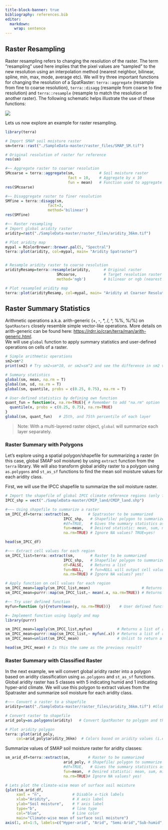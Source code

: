 ```yaml
---
title-block-banner: true
bibliography: references.bib
editor: 
  markdown: 
    wrap: sentence
---
```


## Raster Resampling

Raster resampling refers to changing the resolution of the raster.
The term "resampling" used here implies that the pixel values are "sampled" to the new resolution using an interpolation method (nearest neighbor, bilinear, spline, min, max, mode, average etc).
We will try three important functions for changing the resolution of a SpatRaster: `terra::aggregate` (resample from fine to coarse resolution), `terra::disagg` (resample from coarse to fine resolution) and `terra::resample` (resample to match the resolution of another raster).
The following schematic helps illustrate the use of these functions:

![](images/resampling.png)

Lets us now explore an example for raster resampling.

```r
library(terra)

# Import SMAP soil moisture raster
sm=terra::rast("./SampleData-master/raster_files/SMAP_SM.tif") 

# Original resolution of raster for reference
res(sm)

#~~ Aggregate raster to coarser resolution
SMcoarse = terra::aggregate(sm,           # Soil moisture raster
                            fact = 10,    # Aggregate by x 10
                            fun = mean)   # Function used to aggregate values
res(SMcoarse)

#~~ Disaggregate raster to finer resolution
SMfine = terra::disagg(sm, 
                   fact=3, 
                   method='bilinear')
res(SMfine)

#~~ Raster resampling
# Import global aridity raster
aridity=rast("./SampleData-master/raster_files/aridity_36km.tif") 

# Plot aridity map
mypal = RColorBrewer::brewer.pal(5, "Spectral") 
terra::plot(aridity, col=mypal, main= "Aridity Spatraster")


# Resample aridity raster to coarse resolution  
aridityResamp=terra::resample(aridity,      # Original raster
                       SMcoarse,            # Target resolution raster
                       method='ngb')        # bilinear or ngb (nearest neighbor) 

# Plot resampled aridity map
terra::plot(aridityResamp, col=mypal, main= "Aridity at Coarser Resolution")

```

## Raster Summary Statistics

Arithmetic operations a.k.a. arith-generic (+, -, \*, /, \^, %%, %/%) on `SpatRasters` closely resemble simple vector-like operations.
More details on arith-generic can be found here: <https://rdrr.io/cran/terra/man/arith-generic.html>.
<br> We will use `global` function to apply summary statistics and user-defined operations on cells of a raster.

```r
# Simple arithmetic operations
sm2=sm*2
print(sm2) # Try sm2=sm*10, or sm2=sm^2 and see the difference in sm2 values

# Summary statistics
global(sm, mean, na.rm = T)
global(sm, sd, na.rm = T)
global(sm, quantile, probs = c(0.25, 0.75), na.rm = T)

# User-defined statistics by defining own function
quant_fun = function(x, na.rm=TRUE){ # Remember to add "na.rm" option
  quantile(x, probs = c(0.25, 0.75), na.rm=TRUE)
} 
global(sm, quant_fun)   # 25th, and 75th percentile of each layer

```

> Note: With a multi-layered raster object, `global` will summarize each layer separately.

### Raster Summary with Polygons

Let's explore using a spatial polygon/shapefile for summarizing a raster (in this case, global SMAP soil moisture) by using `extract` function from the `terra` library.
We will also transform global aridity raster to a polygon using `as.polygons` and `st_as_sf` functions to find the mean soil moisture values for each aridity class.

First, we will use the IPCC shapefile to summarize the soil moisture raster.

```r

# Import the shapefile of global IPCC climate reference regions (only for land) 
IPCC_shp = vect("./SampleData-master/CMIP_land/CMIP_land.shp")

#~~~ Using shapefile to summarize a raster
sm_IPCC_df=terra::extract(sm,        # Spatraster to be summarized
                          IPCC_shp,   # Shapefile/ polygon to summarize the raster
                          #df=TRUE,   # Gives the summary statistics as a dataframe
                          fun=mean,   # Desired statistic: mean, sum, min and max 
                          na.rm=TRUE) # Ignore NA values? TRUE=yes! 

head(sm_IPCC_df)

#~~~ Extract cell values for each region 
sm_IPCC_list=terra::extract(sm,       # Raster to be summarized
                          IPCC_shp,   # Shapefile/ polygon to summarize the raster
                          df=FALSE,   # Returns a list
                          fun=NULL,   # fun=NULL will output cell values within each region
                          na.rm=TRUE) # Ignore NA values? yes! 

# Apply function on cell values for each region
sm_IPCC_mean=lapply(sm_IPCC_list,mean)                       # Returns a list of regional means 
sm_IPCC_mean=purrr::map(sm_IPCC_list,~ mean(.x, na.rm=TRUE)) # Returns a list of regional means

#~~ Try user defined function
myfun=function (y){return(mean(y, na.rm=TRUE))}    # User defined function for calculating means

#~ Implement function using lapply and map
library(purrr)

sm_IPCC_mean=lapply(sm_IPCC_list,myfun)           # Returns a list of regional means 
sm_IPCC_mean=purrr::map(sm_IPCC_list,~ myfun(.x)) # Returns a list of regional means 
sm_IPCC_mean=unlist(sm_IPCC_mean)                 # Unlist to return a vector 

head(sm_IPCC_mean) # Is this the same as the previous result?

```

### Raster Summary with Classified Raster

In the next example, we will convert global aridity raster into a polygon based on aridity classification using `as.polygons` and `st_as_sf` functions.
<br> Global aridity raster has 5 classes with 5 indicating humid and 1 indicating hyper-arid climate.
We will use this polygon to extract values from the Spatraster and summarize soil moisture for each aridity class.

```r
#~~~ Convert a raster to a shapefile
aridity=rast("./SampleData-master/raster_files/aridity_36km.tif") #Global aridity

# Convert raster to shapefile
arid_poly=as.polygons(aridity)   # Convert SpatRaster to polygon and then to sf

# Plot aridity polygon
terra::plot(arid_poly, 
     col=arid_poly$aridity_36km)  # Colors based on aridity values (i.e. 1,2,3,4,5)
```

Summarize values of SMAP soil moisture raster for aridity classes:

```r
sm_arid_df=terra::extract(sm,        # Raster to be summarized
                          arid_poly, # Shapefile/ polygon to summarize the raster
                          #df=TRUE,   # Gives the summary statistics as a dataframe
                          fun=mean,  # Desired statistic: mean, sum, min and max 
                          na.rm=TRUE)# Ignore NA values? yes! 

# Lets plot the climate-wise mean of surface soil moisture
{plot(sm_arid_df,     
     xaxt = "n",              # Disable x-tick labels
     xlab="Aridity",          # X axis label
     ylab="Soil moisture",    # Y axis label
     type="b",                # line type
     col="blue",              # Line color
     main="Climate-wise mean of surface soil moisture")
axis(1, at=1:5, labels=c("Hyper-arid", "Arid", "Semi-Arid","Sub-humid","Humid"))}

```

